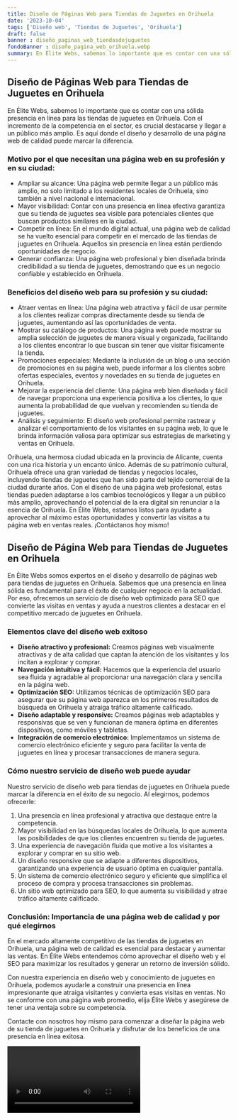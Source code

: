 ```yaml
---
title: Diseño de Páginas Web para Tiendas de Juguetes en Orihuela
date: '2023-10-04'
tags: ['Diseño web', 'Tiendas de Juguetes', 'Orihuela']
draft: false
banner : diseño_paginas_web_tiendasdejuguetes
fondoBanner : diseño_pagina_web_orihuela.webp
summary: En Élite Webs, sabemos lo importante que es contar con una sólida presencia en línea para las tiendas de juguetes en Orihuela. Con el incremento de la competencia en el sector, es crucial destacarse y llegar a un público más amplio. Es aquí donde el diseño y desarrollo de una página web de calidad puede marcar la diferencia.
---
```


## Diseño de Páginas Web para Tiendas de Juguetes en Orihuela

En Élite Webs, sabemos lo importante que es contar con una sólida presencia en línea para las tiendas de juguetes en Orihuela. Con el incremento de la competencia en el sector, es crucial destacarse y llegar a un público más amplio. Es aquí donde el diseño y desarrollo de una página web de calidad puede marcar la diferencia.

### Motivo por el que necesitan una página web en su profesión y en su ciudad:

- Ampliar su alcance: Una página web permite llegar a un público más amplio, no solo limitado a los residentes locales de Orihuela, sino también a nivel nacional e internacional.
- Mayor visibilidad: Contar con una presencia en línea efectiva garantiza que su tienda de juguetes sea visible para potenciales clientes que buscan productos similares en la ciudad.
- Competir en línea: En el mundo digital actual, una página web de calidad se ha vuelto esencial para competir en el mercado de las tiendas de juguetes en Orihuela. Aquellos sin presencia en línea están perdiendo oportunidades de negocio.
- Generar confianza: Una página web profesional y bien diseñada brinda credibilidad a su tienda de juguetes, demostrando que es un negocio confiable y establecido en Orihuela.

### Beneficios del diseño web para su profesión y su ciudad:

- Atraer ventas en línea: Una página web atractiva y fácil de usar permite a los clientes realizar compras directamente desde su tienda de juguetes, aumentando así las oportunidades de venta.
- Mostrar su catálogo de productos: Una página web puede mostrar su amplia selección de juguetes de manera visual y organizada, facilitando a los clientes encontrar lo que buscan sin tener que visitar físicamente la tienda.
- Promociones especiales: Mediante la inclusión de un blog o una sección de promociones en su página web, puede informar a los clientes sobre ofertas especiales, eventos y novedades en su tienda de juguetes en Orihuela.
- Mejorar la experiencia del cliente: Una página web bien diseñada y fácil de navegar proporciona una experiencia positiva a los clientes, lo que aumenta la probabilidad de que vuelvan y recomienden su tienda de juguetes.
- Análisis y seguimiento: El diseño web profesional permite rastrear y analizar el comportamiento de los visitantes en su página web, lo que le brinda información valiosa para optimizar sus estrategias de marketing y ventas en Orihuela.

Orihuela, una hermosa ciudad ubicada en la provincia de Alicante, cuenta con una rica historia y un encanto único. Además de su patrimonio cultural, Orihuela ofrece una gran variedad de tiendas y negocios locales, incluyendo tiendas de juguetes que han sido parte del tejido comercial de la ciudad durante años. Con el diseño de una página web profesional, estas tiendas pueden adaptarse a los cambios tecnológicos y llegar a un público más amplio, aprovechando el potencial de la era digital sin renunciar a la esencia de Orihuela. En Élite Webs, estamos listos para ayudarte a aprovechar al máximo estas oportunidades y convertir las visitas a tu página web en ventas reales. ¡Contáctanos hoy mismo!

<GifSeo />

<Cta />

## Diseño de Página Web para Tiendas de Juguetes en Orihuela

En Élite Webs somos expertos en el diseño y desarrollo de páginas web para tiendas de juguetes en Orihuela. Sabemos que una presencia en línea sólida es fundamental para el éxito de cualquier negocio en la actualidad. Por eso, ofrecemos un servicio de diseño web optimizado para SEO que convierte las visitas en ventas y ayuda a nuestros clientes a destacar en el competitivo mercado de juguetes en Orihuela.

### Elementos clave del diseño web exitoso

- **Diseño atractivo y profesional:** Creamos páginas web visualmente atractivas y de alta calidad que captan la atención de los visitantes y los incitan a explorar y comprar.
- **Navegación intuitiva y fácil:** Hacemos que la experiencia del usuario sea fluida y agradable al proporcionar una navegación clara y sencilla en la página web.
- **Optimización SEO:** Utilizamos técnicas de optimización SEO para asegurar que su página web aparezca en los primeros resultados de búsqueda en Orihuela y atraiga tráfico altamente calificado.
- **Diseño adaptable y responsive:** Creamos páginas web adaptables y responsivas que se ven y funcionan de manera óptima en diferentes dispositivos, como móviles y tabletas.
- **Integración de comercio electrónico:** Implementamos un sistema de comercio electrónico eficiente y seguro para facilitar la venta de juguetes en línea y procesar transacciones de manera segura.

### Cómo nuestro servicio de diseño web puede ayudar

Nuestro servicio de diseño web para tiendas de juguetes en Orihuela puede marcar la diferencia en el éxito de su negocio. Al elegirnos, podemos ofrecerle:

1. Una presencia en línea profesional y atractiva que destaque entre la competencia.
2. Mayor visibilidad en las búsquedas locales de Orihuela, lo que aumenta las posibilidades de que los clientes encuentren su tienda de juguetes.
3. Una experiencia de navegación fluida que motive a los visitantes a explorar y comprar en su sitio web.
4. Un diseño responsive que se adapte a diferentes dispositivos, garantizando una experiencia de usuario óptima en cualquier pantalla.
5. Un sistema de comercio electrónico seguro y eficiente que simplifica el proceso de compra y procesa transacciones sin problemas.
6. Un sitio web optimizado para SEO, lo que aumenta su visibilidad y atrae tráfico altamente calificado.

### Conclusión: Importancia de una página web de calidad y por qué elegirnos

En el mercado altamente competitivo de las tiendas de juguetes en Orihuela, una página web de calidad es esencial para destacar y aumentar las ventas. En Élite Webs entendemos cómo aprovechar el diseño web y el SEO para maximizar los resultados y generar un retorno de inversión sólido.

Con nuestra experiencia en diseño web y conocimiento de juguetes en Orihuela, podemos ayudarle a construir una presencia en línea impresionante que atraiga visitantes y convierta esas visitas en ventas. No se conforme con una página web promedio, elija Élite Webs y asegúrese de tener una ventaja sobre su competencia.

Contacte con nosotros hoy mismo para comenzar a diseñar la página web de su tienda de juguetes en Orihuela y disfrutar de los beneficios de una presencia en línea exitosa.

<Video />

<CtaBot job='Tiendas de Juguetes' city='Orihuela'/>

<Gmaps query='Orihuela+españa+maps' />